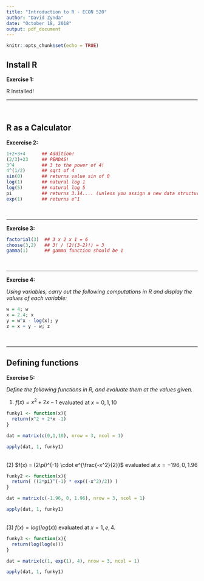 ---
title: "Introduction to R - ECON 520"
author: "David Zynda"
date: "October 18, 2018"
output: pdf_document
---

```{r setup, include=FALSE}
knitr::opts_chunk$set(echo = TRUE)
```

##  Install R

__Exercise 1:__ 

R Installed!



_________________________________________




<br>

## R as a Calculator

__Excercise 2:__

```{r}
1+2+3+4      ## Addition!
(2/3)+23     ## PEMDAS!
3^4          ## 3 to the power of 4!
4^(1/2)      ## sqrt of 4
sin(0)       ## returns value sin of 0
log(1)       ## natural log 1
log(5)       ## natural log 5
pi           ## returns 3.14.... (unless you assign a new data structure to name pi)
exp(1)       ## returns e^1
```
<br>


_________________________________________



__Exercise 3:__

```{r}
factorial(3)  ## 3 x 2 x 1 = 6
choose(3,2)   ## 3! / (2!(3-2)!) = 3
gamma(1)      ## gamma function should be 1
```
<br>

_________________________________________


__Exercise 4:__

_Using variables, carry out the following computations in R and display the values of each variable:_

```{r}
w = 4; w
x = 2.4; x
y = w^x - log(x); y
z = x + y - w; z
```
<br>

_________________________________________


## Defining functions

__Exercise 5:__

_Define the following functions in R, and evaluate them at the values given._

(1) $f(x) = x^2 + 2x - 1$ evaluated at $x = 0,1,10$

```{r}
funky1 <- function(x){
  return(x^2 + 2*x -1)
}

dat = matrix(c(0,1,10), nrow = 3, ncol = 1)

apply(dat, 1, funky1)
```




<br>
(2) $f(x) = (2\pi)^{-1} \cdot e^{\frac{-x^2}{2}}$ evaluated at $x = -196, 0, 1.96$

```{r}
funky2 <- function(x){
  return( ((2*pi)^(-1) * exp((-x^2)/2)) )
}

dat = matrix(c(-1.96, 0, 1.96), nrow = 3, ncol = 1)

apply(dat, 1, funky1)
```





<br>
(3) $f(x) = log(log(x))$ evaluated at $x = 1, e, 4$. 

```{r}
funky3 <- function(x){
  return(log(log(x)))
}

dat = matrix(c(1, exp(1), 4), nrow = 3, ncol = 1)

apply(dat, 1, funky1)
```





